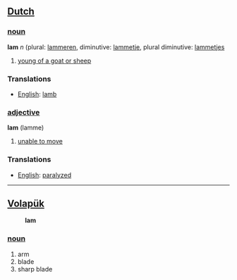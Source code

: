 == [[Dutch]] ==

=== [[noun]] ===

'''lam''' ''n'' (plural: [[lammeren]], diminutive: [[lammetje]], plural diminutive: [[lammetjes]]

# [[young of a goat or sheep]]

=== Translations ===
*[[English]]: [[lamb]]

=== [[adjective]] ===

'''lam''' (lamme)

# [[unable to move]]

=== Translations ===
*[[English]]: [[paralyzed]]

----

== [[Volapük]] ==
:'''lam'''
=== [[noun]] ===
# arm 
# blade 
# sharp blade